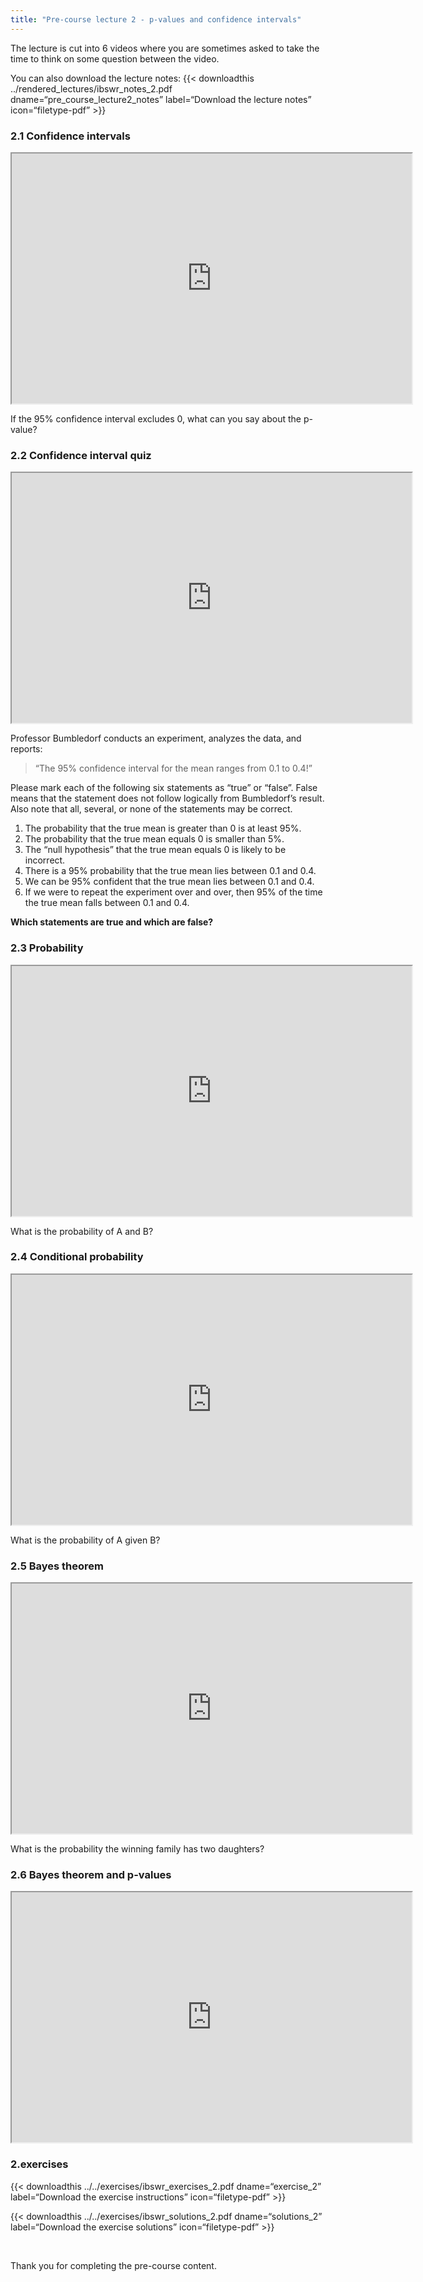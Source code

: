 ```yaml
---
title: "Pre-course lecture 2 - p-values and confidence intervals"
---
```


The lecture is cut into 6 videos where you are sometimes asked to take the time to think on some question between the video.

You can also download the lecture notes: 
{{< downloadthis ../rendered_lectures/ibswr_notes_2.pdf dname="pre_course_lecture2_notes" label="Download the lecture notes" icon="filetype-pdf" >}}

### 2.1 Confidence intervals

<iframe src="https://drive.google.com/file/d/1LYS2z4HUYC5Ai2Y2z62JKjgLN4m7WsGo/preview" width="640" height="400" allow="autoplay"></iframe>

If the 95% confidence interval excludes 0, what can you say about the p-value?

### 2.2 Confidence interval quiz

<iframe src="https://drive.google.com/file/d/1uF-JmWf3IsKJTUlgR9ycOON4c_OW2mvS/preview" width="640" height="400" allow="autoplay"></iframe>

Professor Bumbledorf conducts an experiment, analyzes the data, and reports:

> "The 95% confidence interval for the mean ranges from 0.1 to 0.4!"

Please mark each of the following six statements as "true" or "false".  False means that the statement does not follow logically from Bumbledorf's result.  Also note that all, several, or none of the statements may be correct.

 1. The probability that the true mean is greater than 0 is at least 95%.
 2. The probability that the true mean equals 0 is smaller than 5%.
 3. The "null hypothesis" that the true mean equals 0 is likely to be incorrect.
 4. There is a 95% probability that the true mean lies between 0.1 and 0.4.
 5. We can be 95% confident that the true mean lies between 0.1 and 0.4.
 6. If we were to repeat the experiment over and over, then 95% of the time the true mean falls between 0.1 and 0.4.

**Which statements are true and which are false?**

### 2.3 Probability

<iframe src="https://drive.google.com/file/d/1XP4ztSWo9dr2KrxvASYsKwM2L6NHb4Xo/preview" width="640" height="400" allow="autoplay"></iframe>


What is the probability of A and B?

### 2.4 Conditional probability

<iframe src="https://drive.google.com/file/d/1BNFkQ2OqIPgqfvBepeGrF4IXq2DrUVHq/preview" width="640" height="400" allow="autoplay"></iframe>

What is the probability of A given B?

### 2.5 Bayes theorem

<iframe src="https://drive.google.com/file/d/1BKYNQmKdOZHU69L4lNLW9fdT22AD_SVM/preview" width="640" height="400" allow="autoplay"></iframe>

What is the probability the winning family has two daughters?

### 2.6 Bayes theorem and p-values

<iframe src="https://drive.google.com/file/d/1KLHeEy0tlyeraT7qDcCeKnUJeP7oNskz/preview" width="640" height="400" allow="autoplay"></iframe>

### 2.exercises 

{{< downloadthis ../../exercises/ibswr_exercises_2.pdf dname="exercise_2" label="Download the exercise instructions" icon="filetype-pdf" >}}

{{< downloadthis ../../exercises/ibswr_solutions_2.pdf dname="solutions_2" label="Download the exercise solutions" icon="filetype-pdf" >}}


<br>


Thank you for completing the pre-course content.
